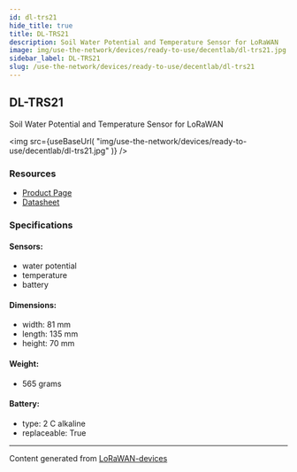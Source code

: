 ```yaml
---
id: dl-trs21
hide_title: true
title: DL-TRS21
description: Soil Water Potential and Temperature Sensor for LoRaWAN
image: img/use-the-network/devices/ready-to-use/decentlab/dl-trs21.jpg
sidebar_label: DL-TRS21
slug: /use-the-network/devices/ready-to-use/decentlab/dl-trs21
---
```



## DL-TRS21

Soil Water Potential and Temperature Sensor for LoRaWAN

<img
src={useBaseUrl(
"img/use-the-network/devices/ready-to-use/decentlab/dl-trs21.jpg"
)}
/>

### Resources

- [Product Page](https://www.decentlab.com/products/soil-water-potential-and-temperature-sensor-for-lorawan)
- [Datasheet](https://cdn.decentlab.com/download/datasheets/Decentlab-DL-TRS21-datasheet.pdf)

### Specifications

#### Sensors:
- water potential
- temperature
- battery
#### Dimensions:
- width: 81 mm
- length: 135 mm
- height: 70 mm
#### Weight: 
- 565 grams
#### Battery: 
- type: 2 C alkaline
- replaceable: True



---
Content generated from [LoRaWAN-devices](https://github.com/TheThingsNetwork/lorawan-devices)